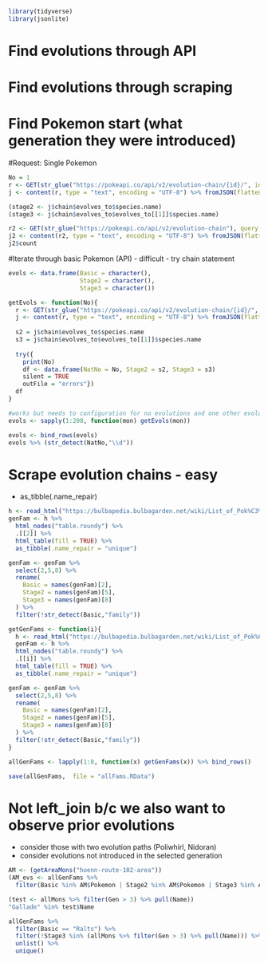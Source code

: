 ```r
library(tidyverse)
library(jsonlite)
```

# Find evolutions through API
# Find evolutions through scraping

# Find Pokemon start (what generation they were introduced)

#Request: Single Pokemon
```r
No = 1
r <- GET(str_glue("https://pokeapi.co/api/v2/evolution-chain/{id}/", id = No))
j <- content(r, type = "text", encoding = "UTF-8") %>% fromJSON(flatten = TRUE)

(stage2 <- j$chain$evolves_to$species.name)
(stage3 <- j$chain$evolves_to$evolves_to[[1]]$species.name)

r2 <- GET(str_glue("https://pokeapi.co/api/v2/evolution-chain"), query = list(limit = 1000))
j2 <- content(r2, type = "text", encoding = "UTF-8") %>% fromJSON(flatten = TRUE) 
j2$count
```

#Iterate through basic Pokemon (API) - difficult
- try chain statement
```r
evols <- data.frame(Basic = character(),
                    Stage2 = character(),
                    Stage3 = character())

getEvols <- function(No){
  r <- GET(str_glue("https://pokeapi.co/api/v2/evolution-chain/{id}/", id = No))
  j <- content(r, type = "text", encoding = "UTF-8") %>% fromJSON(flatten = TRUE)
  
  s2 = j$chain$evolves_to$species.name
  s3 = j$chain$evolves_to$evolves_to[[1]]$species.name
  
  try({
    print(No)
    df <- data.frame(NatNo = No, Stage2 = s2, Stage3 = s3)
    silent = TRUE
    outFile = "errors"})
  df
}

#works but needs to configuration for no evolutions and one other evolution
evols <- sapply(1:208, function(mon) getEvols(mon))

evols <- bind_rows(evols)
evols %>% (str_detect(NatNo,"\\d"))
```

# Scrape evolution chains - easy 
- as_tibble(.name_repair)
```r
h <- read_html("https://bulbapedia.bulbagarden.net/wiki/List_of_Pok%C3%A9mon_by_evolution_family")
genFam <- h %>% 
  html_nodes("table.roundy") %>% 
  .[[2]] %>% 
  html_table(fill = TRUE) %>% 
  as_tibble(.name_repair = "unique")

genFam <- genFam %>% 
  select(2,5,8) %>% 
  rename(
    Basic = names(genFam)[2],
    Stage2 = names(genFam)[5],
    Stage3 = names(genFam)[8]
  ) %>% 
  filter(!str_detect(Basic,"family"))
```

```r

getGenFams <- function(i){
  h <- read_html("https://bulbapedia.bulbagarden.net/wiki/List_of_Pok%C3%A9mon_by_evolution_family")
  genFam <- h %>% 
  html_nodes("table.roundy") %>% 
  .[[i]] %>% 
  html_table(fill = TRUE) %>% 
  as_tibble(.name_repair = "unique")

genFam <- genFam %>% 
  select(2,5,8) %>% 
  rename(
    Basic = names(genFam)[2],
    Stage2 = names(genFam)[5],
    Stage3 = names(genFam)[8]
  ) %>% 
  filter(!str_detect(Basic,"family"))
}

allGenFams <- lapply(1:8, function(x) getGenFams(x)) %>% bind_rows()

save(allGenFams,  file = "allFams.RData")
```

# Not left_join b/c we also want to observe prior evolutions

- consider those with two evolution paths (Poliwhirl, Nidoran)
- consider evolutions not introduced in the selected generation
```r
AM <- (getAreaMons("hoenn-route-102-area"))
(AM_evs <- allGenFams %>% 
  filter(Basic %in% AM$Pokemon | Stage2 %in% AM$Pokemon | Stage3 %in% AM$Pokemon))

(test <- allMons %>% filter(Gen > 3) %>% pull(Name))
"Gallade" %in% test$Name

allGenFams %>% 
  filter(Basic == "Ralts") %>% 
  filter(!Stage3 %in% (allMons %>% filter(Gen > 3) %>% pull(Name))) %>% 
  unlist() %>% 
  unique() 
```